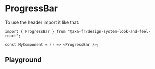 
<Meta of={ProgressBarStories} name="ProgressBar Client" />

# ProgressBar

To use the header import it like that:

```tsx title="test.js"
import { ProgressBar } from "@axa-fr/design-system-look-and-feel-react";

const MyComponent = () => <ProgressBar />;
```

## Playground

<Canvas of={ProgressBarStories.Playground} />

<Controls of={ProgressBarStories.Playground} />
